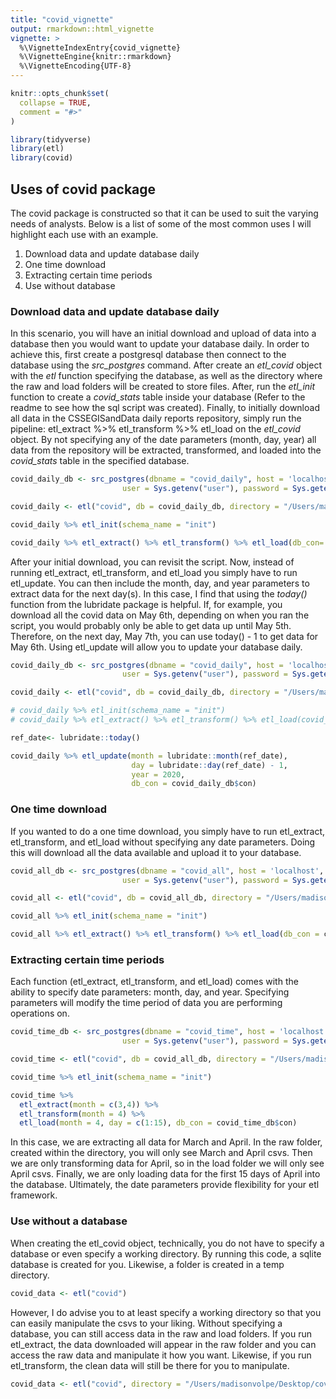 ```yaml
---
title: "covid_vignette"
output: rmarkdown::html_vignette
vignette: >
  %\VignetteIndexEntry{covid_vignette}
  %\VignetteEngine{knitr::rmarkdown}
  %\VignetteEncoding{UTF-8}
---
```


```r
knitr::opts_chunk$set(
  collapse = TRUE,
  comment = "#>"
)
```

```r
library(tidyverse)
library(etl)
library(covid)
```

## Uses of covid package 

The covid package is constructed so that it can be used to suit the varying needs of analysts. Below is a list of some of the most common uses I will highlight each use with an example. 

1. Download data and update database daily
2. One time download 
3. Extracting certain time periods
4. Use without database 

### Download data and update database daily 

In this scenario, you will have an initial download and upload of data into a database then you would want to update your database daily. In order to achieve this, first create a postgresql database then connect to the database using the *src_postgres* command. After create an *etl_covid* object with the *etl* function specifying the database, as well as the directory where the raw and load folders will be created to store files. After, run the *etl_init* function to create a *covid_stats* table inside your database (Refer to the readme to see how the sql script was created). Finally, to initially download all data in the CSSEGISandData daily reports repository, simply run the pipeline: etl_extract %>% etl_transform %>% etl_load on the *etl_covid* object. By not specifying any of the date parameters (month, day, year) all data from the repository will be extracted, transformed, and loaded into the *covid_stats* table in the specified database. 

```r
covid_daily_db <- src_postgres(dbname = "covid_daily", host = 'localhost', port = 5432,
                         user = Sys.getenv("user"), password = Sys.getenv("password"))

covid_daily <- etl("covid", db = covid_daily_db, directory = "/Users/madisonvolpe/Desktop/covid_daily")

covid_daily %>% etl_init(schema_name = "init")

covid_daily %>% etl_extract() %>% etl_transform() %>% etl_load(db_con= covid_daily_db$con)
```

After your initial download, you can revisit the script. Now, instead of running etl_extract, etl_transform, and etl_load you simply have to run etl_update. You can then include the month, day, and year parameters to extract data for the next day(s). In this case, I find that using the *today()* function from the lubridate package is helpful. If, for example, you download all the covid data on May 6th, depending on when you ran the script, you would probably only be able to get data up until May 5th. Therefore, on the next day, May 7th, you can use today() - 1 to get data for May 6th. Using etl_update will allow you to update your database daily.

```r
covid_daily_db <- src_postgres(dbname = "covid_daily", host = 'localhost', port = 5432,
                         user = Sys.getenv("user"), password = Sys.getenv("password"))

covid_daily <- etl("covid", db = covid_daily_db, directory = "/Users/madisonvolpe/Desktop/covid_daily")

# covid_daily %>% etl_init(schema_name = "init")
# covid_daily %>% etl_extract() %>% etl_transform() %>% etl_load(covid_daily_db$con)

ref_date<- lubridate::today()

covid_daily %>% etl_update(month = lubridate::month(ref_date), 
                           day = lubridate::day(ref_date) - 1, 
                           year = 2020,
                           db_con = covid_daily_db$con)
```

### One time download 

If you wanted to do a one time download, you simply have to run etl_extract, etl_transform, and etl_load without specifying any date parameters. Doing this will download all the data available and upload it to your database. 

```r
covid_all_db <- src_postgres(dbname = "covid_all", host = 'localhost', port = 5432,
                         user = Sys.getenv("user"), password = Sys.getenv("password"))

covid_all <- etl("covid", db = covid_all_db, directory = "/Users/madisonvolpe/Desktop/covid_all")

covid_all %>% etl_init(schema_name = "init")

covid_all %>% etl_extract() %>% etl_transform() %>% etl_load(db_con = covid_all_db$con)
```

### Extracting certain time periods

Each function (etl_extract, etl_transform, and etl_load) comes with the ability to specify date parameters: month, day, and year. Specifying parameters will modify the time period of data you are performing operations on. 

```r
covid_time_db <- src_postgres(dbname = "covid_time", host = 'localhost', port = 5432,
                         user = Sys.getenv("user"), password = Sys.getenv("password"))

covid_time <- etl("covid", db = covid_all_db, directory = "/Users/madisonvolpe/Desktop/covid_time")

covid_time %>% etl_init(schema_name = "init")

covid_time %>% 
  etl_extract(month = c(3,4)) %>% 
  etl_transform(month = 4) %>%
  etl_load(month = 4, day = c(1:15), db_con = covid_time_db$con)
``` 

In this case, we are extracting all data for March and April. In the raw folder, created within the directory, you will only see March and April csvs. Then we are only transforming data for April, so in the load folder we will only see April csvs. Finally, we are only loading data for the first 15 days of April into the database. Ultimately, the date parameters provide flexibility for your etl framework. 

### Use without a database 

When creating the etl_covid object, technically, you do not have to specify a database or even specify a working directory. By running this code, a sqlite database is created for you. Likewise, a folder is created in a temp directory. 

```r
covid_data <- etl("covid")
```

However, I do advise you to at least specify a working directory so that you can easily manipulate the csvs to your liking. Without specifying a database, you can still access data in the raw and load folders. If you run etl_extract, the data downloaded will appear in the raw folder and you can access the raw data and manipulate it how you want. Likewise, if you run etl_transform, the clean data will still be there for you to manipulate. 

```r
covid_data <- etl("covid", directory = "/Users/madisonvolpe/Desktop/covid")
```
